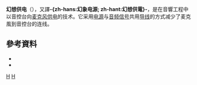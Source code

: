 {{Refimprove|time=2017-11-29T05:19:18+00:00}}
{{Expand|time=2017-11-29T05:19:18+00:00}}
{{noteTA
|T = zh-hans:幻想供电; zh-hant:幻象電源;
|G1 = IT
|1 = zh-hans:幻想供电; zh-hant:幻象電源;
}}
'''幻想供电'''（{{lang-en|Phantom power}}），又譯'''-{zh-hans:幻象电源; zh-hant:幻想供電}-'''，是在音響工程中以音控台向[[麦克风|麦克风]][[供电|供电]]的技术。它采用[[电源|电源]]与[[音频信号|音频信号]]共用[[导线|导线]]的方式减少了麦克風到音控台的连线。

== 參考資料 ==
* {{cite web |website = 富強錄音產品專門店 |publisher = 富強公司 |title = 音響教室：幻象電源 phantom power 是什麼？ |url = http://mic18.com/音響教室：幻象電源-phantom-power-是什麼？/ |accessdate = 2017-11-29 |archiveurl = https://web.archive.org/web/20171129050743/http://mic18.com/%E9%9F%B3%E9%9F%BF%E6%95%99%E5%AE%A4%EF%BC%9A%E5%B9%BB%E8%B1%A1%E9%9B%BB%E6%BA%90-phantom-power-%E6%98%AF%E4%BB%80%E9%BA%BC%EF%BC%9F/ |archivedate = 2017-11-29 |deadurl = yes |language = zh-hk }}
* {{cite web |website = Soundman |publisher = Soundman |title = PPA（幻象電源 |url = http://www.soundman.de/zh/ppa/ |accessdate = 2017-11-29 |archiveurl = https://web.archive.org/web/20171129051425/http://www.soundman.de/zh/ppa/ |archivedate = 2017-11-29 |deadurl = no |language = zh-hant}}

[[Category:供配电|H]]
[[Category:音訊工程|H]]